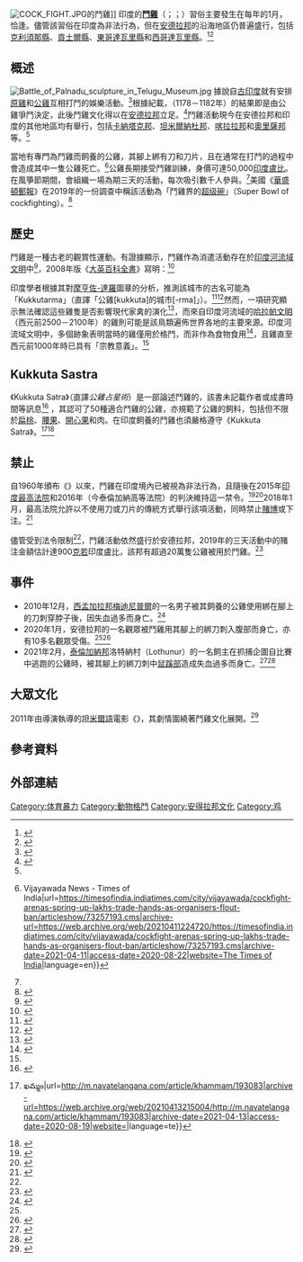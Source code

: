 {{NoteTA
|G1=Toponym
|1=zh-cn:泰米尔; zh-hk:泰米爾; zh-tw:坦米爾; zh-sg:淡米尔;
|2=zh-cn:超级碗; zh-tw:超級盃; zh-hk:超級盃;
|3=zh-cn:特伦甘纳; zh-sg:泰伦加纳; zh-tw:泰倫加納;
|4=zh-cn:海得拉巴; zh-tw:海德拉巴; zh-hk:海德拉巴;
|5=zh-cn:安得拉; zh-tw:安德拉;
|6=zh-cn:特伦甘纳; zh-sg:泰伦加纳; zh-tw:泰倫加納;
}}

[[File:COCK_FIGHT.JPG|thumb]]的鬥雞]]
印度的'''[[鬥雞|鬥雞]]'''（{{lang-te|Kodi Pandem}}；{{lang-ta|Vetrukkaal seval porr}}；{{lang-ml|kozhi kettu}}）習俗主要發生在每年的1月，恰逢{{tsl|en|Makar Sankranti|瑪克桑格拉提節}}。儘管該習俗在印度為非法行為，但在[[安德拉邦|安德拉邦]]的沿海地區仍普遍盛行，包括[[克利須那縣|克利須那縣]]、[[貢土爾縣|貢土爾縣]]、[[東哥達瓦里縣|東哥達瓦里縣]]和[[西哥達瓦里縣|西哥達瓦里縣]]。<ref name=":0">{{Cite news |url=https://www.washingtonpost.com/world/asia_pacific/the-roosters-wear-razors-inside-indias-super-bowl-of-cockfighting/2019/02/04/63476888-1e60-11e9-a759-2b8541bbbe20_story.html |title=Inside India’s illegal ‘Super Bowl’ of cockfighting, where the roosters wear razors |last=Slater |first=Joanna |date=2019-02-05 |newspaper=[[The_Washington_Post|The Washington Post]] |accessdate=2020-10-15 |language=en-US |issn=0190-8286 |archive-date=2020-10-28 |archive-url=https://web.archive.org/web/20201028163949/https://www.washingtonpost.com/world/asia_pacific/the-roosters-wear-razors-inside-indias-super-bowl-of-cockfighting/2019/02/04/63476888-1e60-11e9-a759-2b8541bbbe20_story.html |dead-url=no }}</ref><ref name=":3">{{Cite news|last=Srinivas|first=Rajulapudi|date=2020-01-12|title=Despite ban, stage being set for cockfighting in Andhra Pradesh|language=en|work=[[印度報|The Hindu]]|url=https://www.thehindu.com/news/national/andhra-pradesh/fowl-play/article30546425.ece|access-date=2020-08-22|issn=0971-751X|archive-date=2020-01-12|archive-url=https://web.archive.org/web/20200112151952/https://www.thehindu.com/news/national/andhra-pradesh/fowl-play/article30546425.ece|dead-url=no}}</ref>

== 概述 ==
[[File:Battle_of_Palnadu_sculpture_in_Telugu_Museum.jpg|thumb]]
據說自[[印度歷史|古印度]]就有安排[[原雞屬|原雞]]和[[公雞|公雞]]互相打鬥的娛樂活動。<ref name=":1">{{Cite web |title=Bird Fights |url=http://www.bwcindia.org/Web/Awareness/LearnAbout/BirdFights.html |language=en |access-date=2020-08-24 |website=Beauty Without Cruelty - India |archive-date=2022-03-27 |archive-url=https://web.archive.org/web/20220327150804/http://bwcindia.org/Web/Awareness/LearnAbout/BirdFights.html }}</ref>根據紀載，{{tsl|en|Battle of Palnadu|帕爾納杜戰役}}（1178－1182年）的結果即是由公雞爭鬥決定，此後鬥雞文化得以在[[安德拉邦|安德拉邦]]立足。<ref>{{Cite news |url=https://www.thehindu.com/news/national/andhra-pradesh/a-favourite-pastime/article30546348.ece |title=A favourite pastime |last=Bhattacharjee |first=Sumit |date=2020-01-12 |work=The Hindu |language=en |issn=0971-751X |access-date=2020-08-25 |archive-date=2020-10-19 |archive-url=https://web.archive.org/web/20201019000702/https://www.thehindu.com/news/national/andhra-pradesh/a-favourite-pastime/article30546348.ece |dead-url=no }}</ref>鬥雞活動現今在安德拉邦和印度的其他地區均有舉行，包括[[卡納塔克邦|卡納塔克邦]]、[[坦米爾納杜邦|坦米爾納杜邦]]、[[喀拉拉邦|喀拉拉邦]]和[[奧里薩邦|奧里薩邦]]等。<ref name=":1" />

當地有專門為鬥雞而飼養的公雞，其腳上綁有刀和刀片，且在通常在打鬥的過程中會造成其中一隻公雞死亡。<ref>{{Cite web|last=Bommakanti|first=Ujwal|last2=|last3=|first3=|date=2020-01-15|title=Cockfights continue across Andhra Pradesh despite court ban {{!}} Vijayawada News - Times of India|url=https://timesofindia.indiatimes.com/city/vijayawada/cockfight-arenas-spring-up-lakhs-trade-hands-as-organisers-flout-ban/articleshow/73257193.cms|archive-url=https://web.archive.org/web/20210411224720/https://timesofindia.indiatimes.com/city/vijayawada/cockfight-arenas-spring-up-lakhs-trade-hands-as-organisers-flout-ban/articleshow/73257193.cms|archive-date=2021-04-11|access-date=2020-08-22|website=[[The_Times_of_India|The Times of India]]|language=en}}</ref>公雞長期接受鬥雞訓練，身價可達50,000[[印度盧比|印度盧比]]。在{{tsl|en|Makar Sankranti|瑪克桑格拉提節|瑪克桑格拉提}}風箏節期間，會組織一場為期三天的活動，每次吸引數千人參與。<ref name=":0" />美國《[[華盛頓郵報|華盛頓郵報]]》在2019年的一份調查中稱該活動為「鬥雞界的[[超级碗|超级碗]]」（Super Bowl of cockfighting）。<ref name=":2">{{Cite web|date=2020-01-22|title=Man killed by chicken at illegal cockfight|url=https://www.independent.co.uk/news/world/asia/india-man-killed-rooster-cockfight-razor-blades-andhra-pradesh-a9296531.html|author=Adam Withnall|access-date=2020-08-22|location=Delhi|website=[[The_Independent|The Independent]]|language=en|archive-date=2020-11-02|archive-url=https://web.archive.org/web/20201102173056/https://www.independent.co.uk/news/world/asia/india-man-killed-rooster-cockfight-razor-blades-andhra-pradesh-a9296531.html|dead-url=no}}</ref>

== 歷史 ==
鬥雞是一種古老的觀賞性運動。有證據顯示，鬥雞作為消遣活動存在於[[印度河流域文明|印度河流域文明]]中<ref name="Sherman">{{Cite book |title=Tending Animals in the Global Village |last=David M |first=Sherman |publisher=Blackwell Publishing |year=2002 |isbn=0-683-18051-7 |pages=46}}</ref>，2008年版《[[大英百科全書|大英百科全書]]》寫明：<ref>{{Cite web |title=Cockfighting |url=https://www.britannica.com/sports/cockfighting |accessdate=2021-03-03 |date=2008 |work=Encyclopedia Britannica |publisher=Encyclopædia Britannica |language=en |archive-date=2022-05-16 |archive-url=https://web.archive.org/web/20220516154031/https://www.britannica.com/sports/cockfighting }}</ref>
{{Quote|這項運動在古代盛行於印度、中國、波斯和其他東方國家，並於特米斯托克力時期（約西元前524－460年）傳入古希臘，後遍布小亞細亞及西西里。羅馬人有很長一段時間對這種「希臘式消遣」（Greek diversion）嗤之以鼻，但最終仍熱情地接納這種運動，以致農業作家科魯邁拉（西元1世紀）抱怨道，其讀者曾將他們所有的家產拿來下注街邊的賭博。}}

印度學者{{tsl|en|Iravatham Mahadevan|伊拉瓦瑟姆·馬哈德萬}}根據其對[[摩亨佐-達羅|摩亨佐-達羅]]圖章的分析，推測該城市的古名可能為「Kukkutarma」（直譯「公雞[kukkuta]的城市[-rma]」）。<ref>{{Cite web |title=Address' Signs of the Indus Script |url=http://www.thehindu.com/multimedia/archive/00151/Dr_Iravatham_Mahade_151204a.pdf |author={{tsl|en|Iravatham Mahadevan|伊拉瓦瑟姆·馬哈德萬|Iravatham Mahadevan}} |date=2010-06-23－27 |format=PDF |publisher=The Hindu |location={{tsl|en|World Classical Tamil Conference 2010|2010年世界古典泰米爾會議}} |access-date=2021-03-03 |archive-date=2011-01-10 |archive-url=https://web.archive.org/web/20110110100458/http://www.thehindu.com/multimedia/archive/00151/Dr_Iravatham_Mahade_151204a.pdf |dead-url=no }}</ref><ref>{{Cite book |url=https://books.google.com.tw/books?id=3DVVvgAACAAJ&dq=Poultry+Breeding+and+Genetics&hl=zh-TW&sa=X&ved=2ahUKEwiFqPTcw5TvAhVlL6YKHY3cCBoQ6AEwAHoECAIQAg |title=Poultry Breeding and Genetics |author=R. D. Crawford |publisher=Elsevier Health Sciences |year=1990 |isbn=0444885579 |pages=10}}</ref>然而，一項研究顯示無法確認這些雞隻是否影響現代家禽的演化<ref>{{Cite journal|last1=Al-Nasser|first1=A.|last2=Al-Khalaifa|first2=H.|last3=Al-Saffar|first3=A.|last4=Khalil|first4=F.|last5=Albahouh|first5=M.|last6=Ragheb|first6=G.|last7=Al-Haddad|first7=A.|last8=Mashaly|first8=M.|year=2007|title=Overview of chicken taxonomy and domestication|journal=World's Poultry Science Journal|volume=63|issue=2|pages=285|doi=10.1017/S004393390700147X<!---|s2cid=86734013--->}}</ref>，而來自印度河流域的[[哈拉帕_(巴基斯坦)|哈拉帕文明]]（西元前2500－2100年）的雞則可能是該鳥類遍佈世界各地的主要來源。印度河流域文明中，多個跡象表明當時的雞僅用於格鬥，而非作為食物食用<ref name="google11">{{Cite book |url=https://books.google.com.tw/books?id=3DVVvgAACAAJ&dq=Poultry+Breeding+and+Genetics&hl=zh-TW&sa=X&ved=2ahUKEwiFqPTcw5TvAhVlL6YKHY3cCBoQ6AEwAHoECAIQAg |title=Poultry Breeding and Genetics |author=R. D. Crawford |work=Developments in animal and veterinary sciences |publisher=Elsevier Health Sciences |year=1990 |isbn=0444885579 |pages=10}}</ref>，且雞直至西元前1000年時已具有「宗教意義」。<ref name="google11" />

== Kukkuta Sastra ==
《Kukkuta Satra》（直譯''公雞占星術''）是一部論述鬥雞的{{tsl|en|Shastra|聖典}}，該書未記載作者或成書時間等訊息<ref name=":4">{{Cite news|title=కోడిపందేల చరిత్ర తెలిసి ఉండొచ్చు.. మరి కోడి చరిత్ర తెలుసా?|language=te|work=[[BBC_News|BBC News]] తెలుగు|url=https://www.bbc.com/telugu/india-42652250|access-date=2020-08-19|date=2018-01-12|archive-date=2020-10-17|archive-url=https://web.archive.org/web/20201017180411/https://www.bbc.com/telugu/india-42652250|dead-url=no}}</ref> ，其認可了50種適合鬥雞的公雞，亦規範了公雞的飼料，包括但不限於[[扁桃|扁桃]]、[[腰果|腰果]]、[[開心果|開心果]]和肉。在印度飼養的鬥雞也須嚴格遵守《Kukkuta Satra》。<ref name="nt">{{Cite web|last=|first=|date=2016-01-10|title=కాలుదువ్వుతున్న పందెంకోళ్లు... {{!}} ఖమ్మం|url=http://m.navatelangana.com/article/khammam/193083|archive-url=https://web.archive.org/web/20210413215004/http://m.navatelangana.com/article/khammam/193083|archive-date=2021-04-13|access-date=2020-08-19|website={{tsl|en|Nava Telangana|納瓦特蘭伽納報|Nava Telangana}}|language=te}}</ref><ref>{{Cite web|last1=K|first1=Srinivas|date=2011-01-12|title=కోట్ల రూపాయల కోడి పందేలు|url=http://www.suryaa.com/features/article-1-12718|archive-url=https://archive.today/20140113135722/http://www.suryaa.com/features/article-1-12718|archive-date=2014-01-13|accessdate=2014-01-13|website={{tsl|en|Suryaa (newspaper)|Suryaa (報紙)|Suryaa}}|language=te|dead-url=yes}}</ref>

== 禁止 ==
自1960年頒布《{{tsl|en|Prevention of Cruelty to Animals Act|防止虐待動物法}}》以來，鬥雞在印度境內已被視為非法行為，且隨後在2015年[[印度最高法院|印度最高法院]]和2016年{{tsl|en|Telangana High Court|泰倫加納高等法院|海得拉巴土高等法院}}（今泰倫加納高等法院）的判決維持這一禁令。<ref>{{Cite web|author=Esha Mitra|title=Man dies after rooster attack on way to cockfight|url=https://www.cnn.com/2020/01/22/india/rooster-cockfight-death-intl-hnk-scli/index.html|access-date=2020-08-22|date=2020-01-23|location=New Delhi|website=[[CNN|CNN]]|language=en-US|archive-date=2020-11-26|archive-url=https://web.archive.org/web/20201126152337/https://www.cnn.com/2020/01/22/india/rooster-cockfight-death-intl-hnk-scli/index.html|dead-url=no}}</ref><ref>{{Cite web|last=|first=|date=2017-01-12|title=Despite Ban, Roosters and Punters Ready for the Cockfights|url=https://www.news18.com/news/india/despite-ban-roosters-and-punters-ready-for-the-cockfights-1334749.html|archive-url=https://web.archive.org/web/20201017022731/https://www.news18.com/news/india/despite-ban-roosters-and-punters-ready-for-the-cockfights-1334749.html|archive-date=2020-10-17|access-date=2020-08-22|website=[[CNN-News18|News18]]|author=Sakshi Khanna|language=en|dead-url=no}}</ref>2018年1月，最高法院允許以不使用刀或刀片的傳統方式舉行該項活動，同時禁止[[賭博|賭博]]或下注。<ref>{{Cite web|date=2018-01-13|author=Srinivasa Rao Apparasu|location=Hyderabad|title=SC allows conduct of cockfights in 'traditional manner' in coastal Andhra|url=https://www.hindustantimes.com/india-news/sc-allows-conduct-of-cockfights-in-traditional-manner-in-coastal-andhra/story-Iqy4q3u2WIlismJeP0OFSP.html|access-date=2020-08-22|website=[[印度斯坦時報|The Hindustan Times]]|language=en|archive-date=2020-10-16|archive-url=https://web.archive.org/web/20201016231032/https://www.hindustantimes.com/india-news/sc-allows-conduct-of-cockfights-in-traditional-manner-in-coastal-andhra/story-Iqy4q3u2WIlismJeP0OFSP.html|dead-url=no}}</ref>

儘管受到法令限制<ref name=":3" />，鬥雞活動依然盛行於安德拉邦，2019年的三天活動中的賭注金額估計達900[[克若|克若]]印度盧比，該邦有超過20萬隻公雞被用於鬥雞。<ref name=":5">{{Cite web|title=cockfights: Cockfights have turned into a multi-crore biz in coastal Andhra Pradesh|url=https://timesofindia.indiatimes.com/home/sunday-times/cockfights-have-turned-into-a-multi-crore-biz-in-coastal-andhra-pradesh/articleshow/67599224.cms|author=Syed Akbar|date=2019-01-19|access-date=2020-08-22|website=The Times of India|language=en|archive-date=2020-11-07|archive-url=https://web.archive.org/web/20201107232437/https://timesofindia.indiatimes.com/home/sunday-times/cockfights-have-turned-into-a-multi-crore-biz-in-coastal-andhra-pradesh/articleshow/67599224.cms|dead-url=no}}</ref>

== 事件 ==
*2010年12月，[[西孟加拉邦|西孟加拉邦]][[梅迪尼普爾|梅迪尼普爾]]的一名男子被其飼養的公雞使用綁在腳上的刀刺穿脖子後，因失血過多而身亡。<ref>{{Cite web|last=|first=|date=2010-12-14|title=Master dies in rooster revolt|url=https://www.telegraphindia.com/west-bengal/master-dies-in-rooster-revolt/cid/458403|location=Midnapore|archive-url=https://web.archive.org/web/20201019222103/https://www.telegraphindia.com/west-bengal/master-dies-in-rooster-revolt/cid/458403|archive-date=2020-10-19|access-date=2020-08-24|website={{tsl|en|The Telegraph (Kolkata)|印度電訊報|The Telegraph India}}|language=en}}</ref>
*2020年1月，安德拉邦{{tsl|en|Pragadavaram|普拉加達瓦拉姆}}的一名觀眾被鬥雞用其腳上的綁刀刺入腹部而身亡，亦有10多名觀眾受傷。<ref name=":2" /><ref>{{Cite web|title=鬥雞比賽太嗨 他被天外飛來雞刀片削死|url=https://www.chinatimes.com/hottopic/20200118002263-260803?chdtv|date=2020-01-18|accessdate=2020-10-15|author=黃瀞儀|work=[[中時新聞網|中時新聞網]]|language=zh-hant|archive-date=2020-10-19|archive-url=https://web.archive.org/web/20201019010442/https://www.chinatimes.com/hottopic/20200118002263-260803?chdtv|dead-url=no}}</ref>
*2021年2月，[[泰倫加納邦|泰倫加納邦]]洛特納村（Lothunur）的一名飼主在抓捕企圖自比賽中逃跑的公雞時，被其腳上的綁刀刺中[[鼠蹊部|鼠蹊部]]造成失血過多而身亡。<ref>{{Cite web |title=Indian man killed by his own bird during cockfight |url=https://www.bbc.com/news/world-asia-india-56224144 |accessdate=2021-03-03 |date=2021-02-27 |publisher=BBC News |language=en-GB |archive-date=2022-06-07 |archive-url=https://web.archive.org/web/20220607100504/https://www.bbc.com/news/world-asia-india-56224144 }}</ref><ref>{{Cite web |title=印度鬥雞意外釀死 愛將「揮刀」飼主失血過多亡 |url=https://www.cna.com.tw/news/aopl/202103010056.aspx |accessdate=2021-03-03 |author=陳亦偉 |date=2021-02-28 |publisher=中央通訊社 |language=zh-hant |editor=盧映孜 |location=新德里 |archive-date=2021-04-16 |archive-url=https://web.archive.org/web/20210416235148/https://www.cna.com.tw/news/aopl/202103010056.aspx }}</ref>

== 大眾文化 ==
2011年由導演{{tsl|en|Vetrimaaran|維崔瑪倫}}執導的[[坦米爾語|坦米爾語]]電影《{{tsl|en|Aadukalam|鬥雞江湖}}》，其劇情圍繞著鬥雞文化展開。<ref>{{Cite news|title=‘Aadukalam’: Fascinating shades of grey|url=https://www.thehindu.com/features/cinema/lsquoAadukalamrsquo-Fascinating-shades-of-grey/article15531664.ece|newspaper=The Hindu|date=2011-01-22|accessdate=2020-10-15|issn=0971-751X|language=en|first=Karthik|last=Subramanian|archive-date=2020-10-17|archive-url=https://web.archive.org/web/20201017110424/https://www.thehindu.com/features/cinema/lsquoAadukalamrsquo-Fascinating-shades-of-grey/article15531664.ece|dead-url=no}}</ref>

== 參考資料 ==
{{reflist|30em}}

== 外部連結 ==
{{Commons category-inline|Cockfighting in India}}

[[Category:体育暴力|Category:体育暴力]]
[[Category:動物格鬥|Category:動物格鬥]]
[[Category:安得拉邦文化|Category:安得拉邦文化]]
[[Category:鸡|Category:鸡]]
